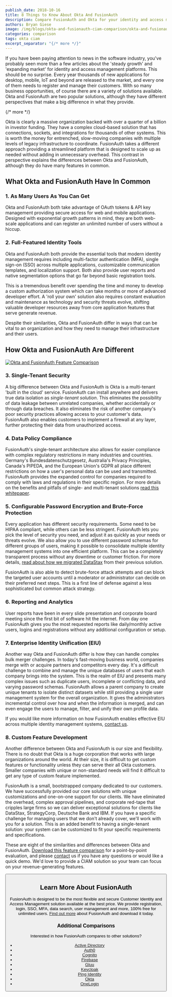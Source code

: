 ```yaml
---
publish_date: 2018-10-16 
title: 8 Things to Know About Okta And FusionAuth
description: Compare FusionAuth and Okta for your identity and access management solution.
authors: Bryan Giese
image: /img/blogs/okta-and-fusionauth-ciam-comparison/okta-and-fusionauth-8-things.png
categories: comparison
tags: okta ciam
excerpt_separator: "{/* more */}"
---
```


If you have been paying attention to news in the software industry, you've probably seen more than a few articles about the 'steady growth' and 'expanding market' for identity and access management platforms. This should be no surprise. Every year thousands of new applications for desktop, mobile, IoT and beyond are released to the market, and every one of them needs to register and manage their customers. With so many business opportunities, of course there are a variety of solutions available. Okta and FusionAuth are two popular solutions, although they have different perspectives that make a big difference in what they provide.

{/* more */}

Okta is clearly a massive organization backed with over a quarter of a billion in investor funding. They have a complex cloud-based solution that has connections, sockets, and integrations for thousands of other systems. This is worth the money for entrenched, slow-moving companies with multiple levels of legacy infrastructure to coordinate. FusionAuth takes a different approach providing a streamlined platform that is designed to scale up as needed without adding in unnecessary overhead. This contrast in perspective explains the differences between Okta and FusionAuth, although they do have many features in common.

## What Okta and FusionAuth Have In Common

### 1. As Many Users As You Can Get
Okta and FusionAuth both take advantage of OAuth tokens & API key management providing secure access for web and mobile applications. Designed with exponential growth patterns in mind, they are both web-scale applications and can register an unlimited number of users without a hiccup.

### 2. Full-Featured Identity Tools
Okta and FusionAuth both provide the essential tools that modern identity management requires including multi-factor authentication (MFA), single sign-on (SSO) across multiple applications, customizable communication templates, and localization support. Both also provide user reports and native segmentation options that go far beyond basic registration tools.

This is a tremendous benefit over spending the time and money to develop a custom authorization system which can take months or more of advanced developer effort. A 'roll your own' solution also requires constant evaluation and maintenance as technology and security threats evolve, shifting valuable developer resources away from core application features that serve generate revenue.

Despite their similarities, Okta and FusionAuth differ in ways that can be vital to an organization and how they need to manage their infrastructure and their users.  

## How Okta and FusionAuth Are Different

[![Okta and FusionAuth Feature Comparison](/img/blogs/okta-and-fusionauth-ciam-comparison/okta-fusionauth-compare-sample.png)](/resources/fusionauth-vs-okta.pdf)

### 3. Single-Tenant Security
A big difference between Okta and FusionAuth is Okta is a multi-tenant 'built in the cloud' service. FusionAuth can install anywhere and delivers true data isolation as *single-tenant solution*. This eliminates the possibility of data leakage between unrelated companies, whether accidentally or through data breaches. It also eliminates the risk of another company's poor security practices allowing access to your customer's data. FusionAuth also enables customers to implement a firewall at any layer, further protecting their data from unauthorized access.

### 4. Data Policy Compliance
FusionAuth's single-tenant architecture also allows for easier compliance with complex regulatory restrictions in many industries and countries. Germany's Bundesdatenschutzgesetz, Australia's Privacy Principles, Canada's PIPEDA, and the European Union's GDPR all place different restrictions on how a user's personal data can be used and transmitted. FusionAuth provides the expanded control for companies required to comply with laws and regulations in their specific region.
For more details on the benefits and pitfalls of single- and multi-tenant solutions [read this whitepaper](/learn/expert-advice/identity-basics/multi-tenancy-vs-single-tenant-idaas-solutions).

### 5. Configurable Password Encryption and Brute-Force Protection
Every application has different security requirements. Some need to be HIPAA compliant, while others can be less stringent. FusionAuth lets you pick the level of security you need, and adjust it as quickly as your needs or threats evolve. We also allow you to use different password schemas for different groups of users, making it possible to consolidate multiple identity management systems into one efficient platform. This can be a completely transparent process without any downtime or customer friction. For more details, [read about how we migrated DataStax](/resources/datastax-case-study.pdf) from their previous solution.

FusionAuth is also able to detect brute-force attack attempts and can block the targeted user accounts until a moderator or administrator can decide on their preferred next steps. This is a first line of defense against a less sophisticated but common attack strategy.

### 6. Reporting and Analytics
User reports have been in every slide presentation and corporate board meeting since the first bit of software hit the internet. From day one FusionAuth gives you the most requested reports like daily/monthly active users, logins and registrations without any additional configuration or setup.

### 7. Enterprise Identity Unification (EIU)
Another way Okta and FusionAuth differ is how they can handle complex bulk merger challenges. In today's fast-moving business world, companies merge with or acquire partners and competitors every day. It's a difficult challenge to combine and manage the unique databases of users that each company brings into the system. This is the realm of EIU and presents many complex issues such as duplicate users, incomplete or conflicting data, and varying password schemas.
FusionAuth allows a parent company to create unique tenants to isolate distinct datasets while still providing a single user management system for the overall organization. It gives the administrators incremental control over how and when the information is merged, and can even engage the users to manage, filter, and unify their own profile data.

If you would like more information on how FusionAuth enables effective EIU across multiple identity management systems, [contact us](/contact).

### 8. Custom Feature Development
Another difference between Okta and FusionAuth is our size and flexibility. There is no doubt that Okta is a huge corporation that works with large organizations around the world. At their size, it is difficult to get custom features or functionality unless they can serve their all Okta customers. Smaller companies with unique or non-standard needs will find it difficult to get any type of custom feature implemented.

FusionAuth is a small, bootstrapped company dedicated to our customers. We have successfully provided our core solutions with unique customizations and one-on-one support for our clients. We have eliminated the overhead, complex approval pipelines, and corporate red-tape that cripples large firms so we can deliver exceptional solutions for clients like DataStax, StrategyCorp, Deutsche Bank and IBM. If you have a specific challenge for managing users that we don't already cover, we'll work with you for a solution. This is an added benefit to having a single-tenant solution: your system can be customized to fit your specific requirements and specifications.

These are eight of the similarities and differences between Okta and FusionAuth. [Download this feature comparison](/resources/fusionauth-vs-okta.pdf "Okta and FusionAuth Feature Comparison") for a point-by-point evaluation, and please [contact](/contact) us if you have any questions or would like a quick demo. We'd love to provide a CIAM solution so your team can focus on your revenue-generating features.

<Button href="/resources/fusionauth-vs-okta.pdf" label="Download the Okta and FusionAuth Feature Comparison" />

## Learn More About FusionAuth
FusionAuth is designed to be the most flexible and secure Customer Identity and Access Management solution available at the best price. We provide registration, login, SSO, MFA, data search, user management and more, 100% free for unlimited users. [Find out more](/ "FusionAuth Home") about FusionAuth and download it today.

### Additional Comparisons

Interested in how FusionAuth compares to other solutions?
- [Active Directory](/blog/2018/09/14/active-directory-and-fusionauth-ciam-comparison "Active Directory and FusionAuth")
- [Auth0](/blog/2018/10/19/auth0-and-fusionauth-a-tale-of-two-solutions "Auth0 and FusionAuth")
- [Cognito](/blog/2018/09/18/amazon-cognito-and-fusionauth-comparison "Amazon Cognito and FusionAuth")
- [Firebase](/blog/2018/10/02/firebase-and-fusionauth-ciam-comparison "Firebase and FusionAuth")
- [Gluu](/blog/2019/07/16/gluu-fusionauth-compare-identity-management-solutions "Gluu and FusionAuth")
- [Keycloak](/blog/2019/03/06/keycloak-fusionauth-comparison "Keycloak and FusionAuth")
- [Ping Identity](/blog/2018/10/08/quick-comparison-ping-identity-and-fusionauth "Ping Identity and FusionAuth")
- [Okta](/blog/2018/10/16/8-things-to-know-about-okta-and-fusionauth "Okta and FusionAuth")
- [OneLogin](/blog/2018/10/12/onelogin-and-fusionauth "OneLogin and FusionAuth")
